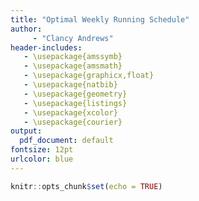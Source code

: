 ---
title: "Optimal Weekly Running Schedule"
author: 
     - "Clancy Andrews"
header-includes:
   - \usepackage{amssymb}
   - \usepackage{amsmath}
   - \usepackage{graphicx,float}
   - \usepackage{natbib}
   - \usepackage{geometry}
   - \usepackage{listings}
   - \usepackage{xcolor}
   - \usepackage{courier}
output:
  pdf_document: default
fontsize: 12pt
urlcolor: blue
---

```{r setup, include=FALSE}
knitr::opts_chunk$set(echo = TRUE)
```

